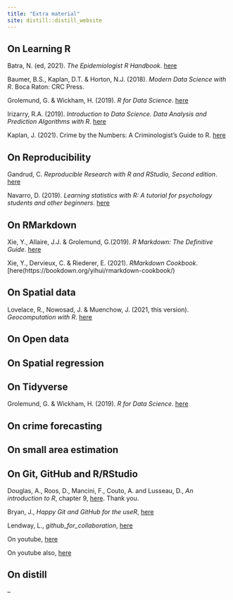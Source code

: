 ```yaml
---
title: "Extra material"
site: distill::distill_website
---
```


## On Learning R  

Batra, N. (ed, 2021). *The Epidemiologist R Handbook*. [here](https://epirhandbook.com/index.html)

Baumer, B.S., Kaplan, D.T. & Horton, N.J. (2018). *Modern Data Science with R*. Boca Raton: CRC Press. 

Grolemund, G. & Wickham, H. (2019). *R for Data Science*. [here](https://r4ds.had.co.nz/) 

Irizarry, R.A. (2019). *Introduction to Data Science. Data Analysis and Prediction Algorithms with R*. [here](https://rafalab.github.io/dsbook/) 

Kaplan, J. (2021). Crime by the Numbers: A Criminologist's Guide to R. [here](https://crimebythenumbers.com/)

## On Reproducibility

Gandrud, C. *Reproducible Research with R and RStudio, Second edition*. [here](https://radhakrishna.typepad.com/reproducible-research-with-r-and-rstudio---second-edition.pdf) 

Navarro, D. (2019). *Learning statistics with R: A tutorial for psychology students and other beginners*. [here](https://learningstatisticswithr.com/book/)

## On RMarkdown
Xie, Y., Allaire, J.J. & Grolemund, G.(2019). *R Markdown: The Definitive Guide*. [here](https://bookdown.org/yihui/rmarkdown/) 

Xie, Y., Dervieux, C. & Riederer, E. (2021). *RMarkdown Cookbook*. [here(https://bookdown.org/yihui/rmarkdown-cookbook/)


## On Spatial data
Lovelace, R., Nowosad, J. & Muenchow, J. (2021, this version). *Geocomputation with R*. [here](https://geocompr.robinlovelace.net/)

## On Open data


## On Spatial regression


## On Tidyverse
Grolemund, G. & Wickham, H. (2019). *R for Data Science*. [here](https://r4ds.had.co.nz/) 

## On crime forecasting


## On small area estimation


## On Git, GitHub and R/RStudio

Douglas, A., Roos, D., Mancini, F., Couto, A. and Lusseau, D., *An introduction to R*, chapter 9, [here](https://intro2r.com/github_r.html). Thank you.

Bryan, J., *Happy Git and GitHub for the useR*, [here](https://happygitwithr.com/)

Lendway, L., *github_for_collaboration*, [here](https://github.com/llendway/github_for_collaboration)

On youtube, [here](https://www.youtube.com/watch?v=QLFc9gw_Hfs)

On youtube also, [here](https://www.youtube.com/watch?v=megZYkCLMA4)

## On distill

















--
